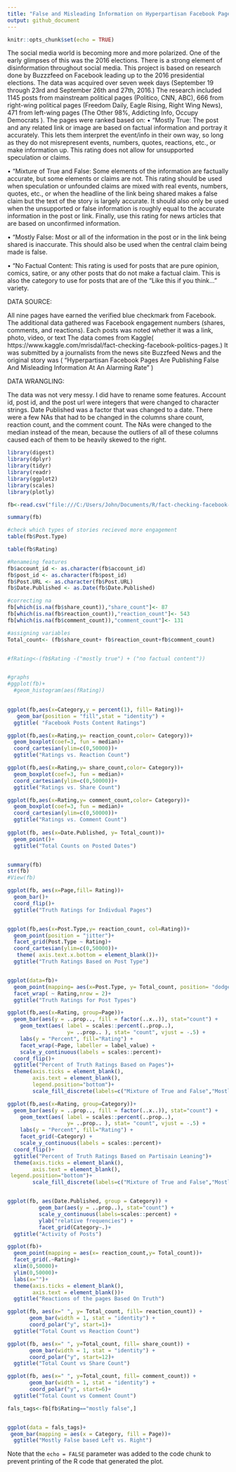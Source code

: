 ```yaml
---
title: "False and Misleading Information on Hyperpartisan Facebook Pages"
output: github_document
---
```


```r
knitr::opts_chunk$set(echo = TRUE)
```

The social media world is becoming more and more polarized. One of the early glimpses of this was the 2016 elections. There is a strong element of disinformation throughout social media. This project is based on research done by Buzzzfeed on Facebook leading up to the 2016 presidential elections. The data was acquired over seven week days (September 19 through 23rd and September 26th and 27th, 2016.) 
 The research included 1145 posts from mainstream political pages (Politico, CNN, ABC), 666 from right-wing political pages (Freedom Daily, Eagle Rising, Right Wing News), 471 from left-wing pages (The Other 98%, Addicting Info, Occupy Democrats ).
The pages were ranked based on:
•	“Mostly True: The post and any related link or image are based on factual information and portray it accurately. This lets them interpret the event/info in their own way, so long as they do not misrepresent events, numbers, quotes, reactions, etc., or make information up. This rating does not allow for unsupported speculation or claims.

•	“Mixture of True and False: Some elements of the information are factually accurate, but some elements or claims are not. This rating should be used when speculation or unfounded claims are mixed with real events, numbers, quotes, etc., or when the headline of the link being shared makes a false claim but the text of the story is largely accurate. It should also only be used when the unsupported or false information is roughly equal to the accurate information in the post or link. Finally, use this rating for news articles that are based on unconfirmed information.

•	“Mostly False: Most or all of the information in the post or in the link being shared is inaccurate. This should also be used when the central claim being made is false.

•	“No Factual Content: This rating is used for posts that are pure opinion, comics, satire, or any other posts that do not make a factual claim. This is also the category to use for posts that are of the “Like this if you think...” variety.

DATA SOURCE:

 All nine pages have earned the verified blue checkmark from Facebook. The additional data gathered was Facebook engagement numbers (shares, comments, and reactions). Each posts was noted whether it was a link, photo, video, or text The data comes from Kaggle( https://www.kaggle.com/mrisdal/fact-checking-facebook-politics-pages.) It was submitted by a journalists from the news site Buzzfeed News and the original story was ( “Hyperpartisan Facebook Pages Are Publishing False And Misleading Information At An Alarming Rate” )
 
DATA WRANGLING:

 The data was not very messy. I did have to rename some features.  Account id, post id, and the post url were integers that were changed to character strings. Date Published was a factor that was changed to a date. 
     There were a few NAs that had to be changed in the columns share count, reaction count, and the comment count. The NAs were changed to the median instead of the mean, because the outliers of all of these columns caused each of them to be heavily skewed to the right. 

```r
library(digest)
library(dplyr)
library(tidyr)
library(readr)
library(ggplot2)
library(scales)
library(plotly)

fb<-read.csv("file:///C:/Users/John/Documents/R/fact-checking-facebook-politics-pages/facebook-fact-check.csv")

summary(fb)

#check which types of stories recieved more engagement
table(fb$Post.Type)

table(fb$Rating)


```


```r
#Renameing features
fb$account_id <- as.character(fb$account_id)
fb$post_id <- as.character(fb$post_id)
fb$Post.URL <- as.character(fb$Post.URL)
fb$Date.Published <- as.Date(fb$Date.Published)

#correcting na
fb[which(is.na(fb$share_count)),"share_count"]<- 87
fb[which(is.na(fb$reaction_count)),"reaction_count"]<- 543
fb[which(is.na(fb$comment_count)),"comment_count"]<- 131

#assigning variables
Total_count<- (fb$share_count+ fb$reaction_count+fb$comment_count)


#fRating<-(fb$Rating -("mostly true") + ("no factual content"))


#graphs
#ggplot(fb)+
  #geom_histogram(aes(fRating))
  

ggplot(fb,aes(x=Category,y = percent(1), fill= Rating))+
   geom_bar(position = "fill",stat = "identity") +
  ggtitle( "Facebook Posts Content Ratings")

ggplot(fb,aes(x=Rating,y= reaction_count,color= Category))+
  geom_boxplot(coef=3, fun = median)+
  coord_cartesian(ylim=c(0,50000))+
  ggtitle("Ratings vs. Reaction Count")

ggplot(fb,aes(x=Rating,y= share_count,color= Category))+
  geom_boxplot(coef=3, fun = median)+
  coord_cartesian(ylim=c(0,50000))+
  ggtitle("Ratings vs. Share Count")

ggplot(fb,aes(x=Rating,y= comment_count,color= Category))+
  geom_boxplot(coef=3, fun = median)+
  coord_cartesian(ylim=c(0,50000))+
  ggtitle("Ratings vs. Comment Count")
  
ggplot(fb, aes(x=Date.Published, y= Total_count))+
  geom_point()+
  ggtitle("Total Counts on Posted Dates")


summary(fb)
str(fb)
#View(fb)


```
```r
ggplot(fb, aes(x=Page,fill= Rating))+
  geom_bar()+
  coord_flip()+
  ggtitle("Truth Ratings for Indivdual Pages")


ggplot(fb,aes(x=Post.Type,y= reaction_count, col=Rating))+
  geom_point(position = "jitter")+
  facet_grid(Post.Type ~ Rating)+
  coord_cartesian(ylim=c(0,50000))+
   theme( axis.text.x.bottom = element_blank())+
  ggtitle("Truth Ratings Based on Post Type")


ggplot(data=fb)+
  geom_point(mapping= aes(x=Post.Type, y= Total_count, position= "dodge"))+
  facet_wrap( ~ Rating,nrow = 2)+
  ggtitle("Truth Ratings for Post Types")

```
```r
ggplot(fb,aes(x=Rating, group=Page))+
  geom_bar(aes(y = ..prop.., fill = factor(..x..)), stat="count") +
    geom_text(aes( label = scales::percent(..prop..),
                   y= ..prop.. ), stat= "count", vjust = -.5) +
    labs(y = "Percent", fill="Rating") +
    facet_wrap(~Page, labeller = label_value) +
    scale_y_continuous(labels = scales::percent)+
  coord_flip()+
  ggtitle("Percent of Truth Ratings Based on Pages")+
  theme(axis.ticks = element_blank(), 
        axis.text = element_blank(),
        legend.position="bottom")+
        scale_fill_discrete(labels=c("Mixture of True and False","Mostly False","Mostly True","No Factual Content"))

ggplot(fb,aes(x=Rating, group=Category))+
  geom_bar(aes(y = ..prop.., fill = factor(..x..)), stat="count") +
    geom_text(aes( label = scales::percent(..prop..),
                   y= ..prop.. ), stat= "count", vjust = -.5) +
    labs(y = "Percent", fill="Rating") +
    facet_grid(~Category) +
    scale_y_continuous(labels = scales::percent)+
  coord_flip()+
  ggtitle("Percent of Truth Ratings Based on Partisain Leaning")+
  theme(axis.ticks = element_blank(), 
        axis.text = element_blank(),
 legend.position="bottom")+
        scale_fill_discrete(labels=c("Mixture of True and False","Mostly False","Mostly True","No Factual Content"))


ggplot(fb, aes(Date.Published, group = Category)) + 
          geom_bar(aes(y = ..prop..), stat="count") + 
          scale_y_continuous(labels=scales::percent) +
          ylab("relative frequencies") +
          facet_grid(Category~.)+
  ggtitle("Activity of Posts")

ggplot(fb)+
  geom_point(mapping = aes(x= reaction_count,y= Total_count))+
  facet_grid(.~Rating)+
  xlim(0,50000)+
  ylim(0,50000)+
  labs(x="")+
  theme(axis.ticks = element_blank(), 
        axis.text = element_blank())+
  ggtitle("Reactions of the pages Based On Truth")

ggplot(fb, aes(x=" ", y= Total_count, fill= reaction_count)) +
       geom_bar(width = 1, stat = "identity") +
       coord_polar("y", start=1)+ 
  ggtitle("Total Count vs Reaction Count")

ggplot(fb, aes(x=" ", y=Total_count, fill= share_count)) +
       geom_bar(width = 1, stat = "identity") +
       coord_polar("y", start=12)+ 
  ggtitle("Total Count vs Share Count")

ggplot(fb, aes(x=" ", y=Total_count, fill= comment_count)) +
       geom_bar(width = 1, stat = "identity") +
       coord_polar("y", start=6)+ 
  ggtitle("Total Count vs Comment Count")

fals_tags<-fb[fb$Rating=="mostly false",]


ggplot(data = fals_tags)+
 geom_bar(mapping = aes(x = Category, fill = Page))+
  ggtitle("Mostly False based Left vs. Right")

```


Note that the `echo = FALSE` parameter was added to the code chunk to prevent printing of the R code that generated the plot.

